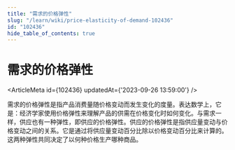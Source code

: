 ```yaml
---
title: "需求的价格弹性"
slug: "/learn/wiki/price-elasticity-of-demand-102436"
id: "102436"
hide_table_of_contents: true
---
```



# 需求的价格弹性

<ArticleMeta id={102436} updatedAt={'2023-09-26 13:59:00'} />
<div className='border-solid border-b border-t-0 my-4 border-[var(--ifm-color-gray-300)]' />

需求的价格弹性是指产品消费量随价格变动而发生变化的度量。表达数学上，它是：经济学家使用价格弹性来理解产品的供需在价格变化时如何变化。与需求一样，供应也有一种弹性，即供应的价格弹性。供应的价格弹性是指供应量变动与价格变动之间的关系。它是通过将供应量变动百分比除以价格变动百分比来计算的。这两种弹性共同决定了以何种价格生产哪种商品。

